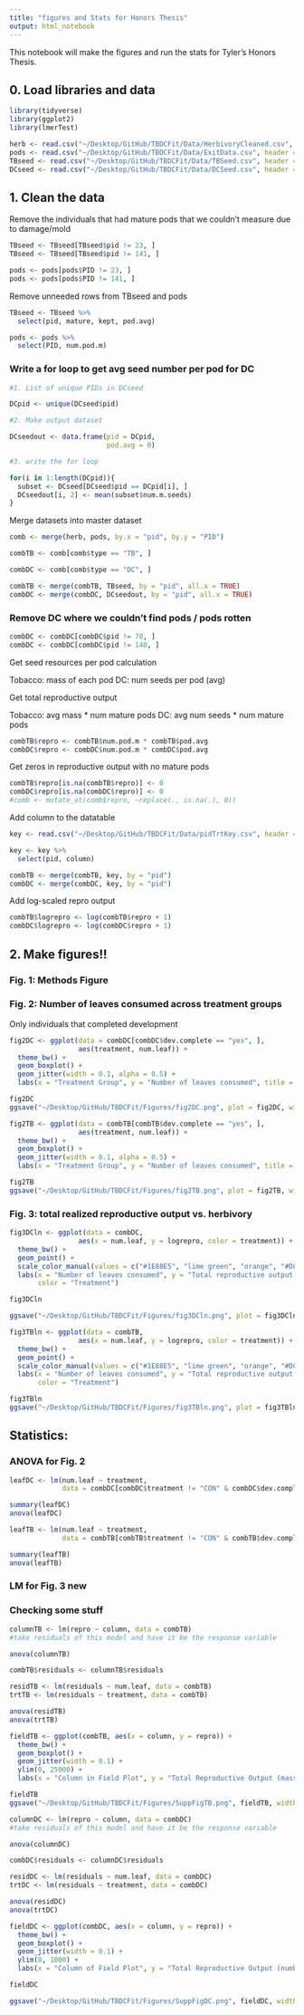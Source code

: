 ```yaml
---
title: "figures and Stats for Honors Thesis"
output: html_notebook
---
```


This notebook will make the figures and run the stats for Tyler's Honors Thesis. 

## 0. Load libraries and data

```r
library(tidyverse)
library(ggplot2)
library(lmerTest)
```

```r
herb <- read.csv("~/Desktop/GitHub/TBDCFit/Data/HerbivoryCleaned.csv", header = TRUE)
pods <- read.csv("~/Desktop/GitHub/TBDCFit/Data/ExitData.csv", header = TRUE)
TBseed <- read.csv("~/Desktop/GitHub/TBDCFit/Data/TBSeed.csv", header = TRUE)
DCseed <- read.csv("~/Desktop/GitHub/TBDCFit/Data/DCSeed.csv", header = TRUE)
```

## 1. Clean the data

Remove the individuals that had mature pods that we couldn't measure due to damage/mold

```r
TBseed <- TBseed[TBseed$pid != 23, ]
TBseed <- TBseed[TBseed$pid != 141, ]
```

```r
pods <- pods[pods$PID != 23, ]
pods <- pods[pods$PID != 141, ]
```

Remove unneeded rows from TBseed and pods

```r
TBseed <- TBseed %>%
  select(pid, mature, kept, pod.avg)
```

```r
pods <- pods %>%
  select(PID, num.pod.m)
```

### Write a for loop to get avg seed number per pod for DC

```r
#1. List of unique PIDs in DCseed

DCpid <- unique(DCseed$pid)

#2. Make output dataset

DCseedout <- data.frame(pid = DCpid, 
                        pod.avg = 0)

#3. write the for loop 

for(i in 1:length(DCpid)){
  subset <- DCseed[DCseed$pid == DCpid[i], ]
  DCseedout[i, 2] <- mean(subset$num.m.seeds)
}
```

Merge datasets into master dataset

```r
comb <- merge(herb, pods, by.x = "pid", by.y = "PID")

combTB <- comb[comb$type == "TB", ]

combDC <- comb[comb$type == "DC", ]

combTB <- merge(combTB, TBseed, by = "pid", all.x = TRUE)
combDC <- merge(combDC, DCseedout, by = "pid", all.x = TRUE)
```

### Remove DC where we couldn't find pods / pods rotten

```r
combDC <- combDC[combDC$pid != 78, ]
combDC <- combDC[combDC$pid != 140, ]
```



Get seed resources per pod calculation

Tobacco: mass of each pod
DC: num seeds per pod (avg)

Get total reproductive output

Tobacco: avg mass * num mature pods
DC: avg num seeds * num mature pods

```r
combTB$repro <- combTB$num.pod.m * combTB$pod.avg
combDC$repro <- combDC$num.pod.m * combDC$pod.avg
```

Get zeros in reproductive output with no mature pods

```r
combTB$repro[is.na(combTB$repro)] <- 0
combDC$repro[is.na(combDC$repro)] <- 0
#comb <- mutate_at(comb$repro, ~replace(., is.na(.), 0))
```

Add column to the datatable

```r
key <- read.csv("~/Desktop/GitHub/TBDCFit/Data/pidTrtKey.csv", header = TRUE)

key <- key %>%
  select(pid, column)

combTB <- merge(combTB, key, by = "pid")
combDC <- merge(combDC, key, by = "pid")
```

Add log-scaled repro output

```r
combTB$logrepro <- log(combTB$repro + 1)
combDC$logrepro <- log(combDC$repro + 1)
```



## 2. Make figures!!

### Fig. 1: Methods Figure

### Fig. 2: Number of leaves consumed across treatment groups

Only individuals that completed development

```r
fig2DC <- ggplot(data = combDC[combDC$dev.complete == "yes", ], 
                 aes(treatment, num.leaf)) + 
  theme_bw() + 
  geom_boxplot() + 
  geom_jitter(width = 0.1, alpha = 0.5) + 
  labs(x = "Treatment Group", y = "Number of leaves consumed", title = "A) Devil's Claw")

fig2DC
ggsave("~/Desktop/GitHub/TBDCFit/Figures/fig2DC.png", plot = fig2DC, width = 8, height = 5)
```


```r
fig2TB <- ggplot(data = combTB[combTB$dev.complete == "yes", ], 
                 aes(treatment, num.leaf)) + 
  theme_bw() + 
  geom_boxplot() + 
  geom_jitter(width = 0.1, alpha = 0.5) + 
  labs(x = "Treatment Group", y = "Number of leaves consumed", title = "B) Tobacco")

fig2TB
ggsave("~/Desktop/GitHub/TBDCFit/Figures/fig2TB.png", plot = fig2TB, width = 8, height = 5)
```

### Fig. 3: total realized reproductive output vs. herbivory

```r
fig3DCln <- ggplot(data = combDC, 
                 aes(x = num.leaf, y = logrepro, color = treatment)) + 
  theme_bw() + 
  geom_point() + 
  scale_color_manual(values = c("#1E88E5", "lime green", "orange", "#D81B60")) + 
  labs(x = "Number of leaves consumed", y = "Total reproductive output (ln(number of seeds))", title = "A) Devil's claw", 
       color = "Treatment")

fig3DCln

ggsave("~/Desktop/GitHub/TBDCFit/Figures/fig3DCln.png", plot = fig3DCln, width = 8, height = 5)
```


```r
fig3TBln <- ggplot(data = combTB, 
                 aes(x = num.leaf, y = logrepro, color = treatment)) + 
  theme_bw() + 
  geom_point() + 
  scale_color_manual(values = c("#1E88E5", "lime green", "orange", "#D81B60")) + 
  labs(x = "Number of leaves consumed", y = "Total reproductive output (ln(mg of seeds))", title = "B) Tobacco", 
       color = "Treatment")

fig3TBln
ggsave("~/Desktop/GitHub/TBDCFit/Figures/fig3TBln.png", plot = fig3TBln, width = 8, height = 5)
```



## Statistics: 

### ANOVA for Fig. 2

```r
leafDC <- lm(num.leaf ~ treatment, 
             data = combDC[combDC$treatment != "CON" & combDC$dev.complete == "yes", ])

summary(leafDC)
anova(leafDC)
```


```r
leafTB <- lm(num.leaf ~ treatment, 
             data = combTB[combTB$treatment != "CON" & combTB$dev.complete == "yes", ])

summary(leafTB)
anova(leafTB)
```

### LM for Fig. 3 new

### Checking some stuff

```r
columnTB <- lm(repro ~ column, data = combTB)
#take residuals of this model and have it be the response variable 

anova(columnTB)

combTB$residuals <- columnTB$residuals

residTB <- lm(residuals ~ num.leaf, data = combTB)
trtTB <- lm(residuals ~ treatment, data = combTB)

anova(residTB)
anova(trtTB)

```

```r
fieldTB <- ggplot(combTB, aes(x = column, y = repro)) + 
  theme_bw() + 
  geom_boxplot() + 
  geom_jitter(width = 0.1) + 
  ylim(0, 25000) + 
  labs(x = "Column in Field Plot", y = "Total Reproductive Output (mass of seedpods (mg))", title = "B) Tobacco")

fieldTB
ggsave("~/Desktop/GitHub/TBDCFit/Figures/SuppFigTB.png", fieldTB, width = 8, height = 5)
```


```r
columnDC <- lm(repro ~ column, data = combDC)
#take residuals of this model and have it be the response variable 

anova(columnDC)

combDC$residuals <- columnDC$residuals

residDC <- lm(residuals ~ num.leaf, data = combDC)
trtDC <- lm(residuals ~ treatment, data = combDC)

anova(residDC)
anova(trtDC)

```


```r
fieldDC <- ggplot(combDC, aes(x = column, y = repro)) + 
  theme_bw() + 
  geom_boxplot() + 
  geom_jitter(width = 0.1) + 
  ylim(0, 1000) + 
  labs(x = "Column of Field Plot", y = "Total Reproductive Output (number of seeds)", title = "A) Devil's Claw")

fieldDC

ggsave("~/Desktop/GitHub/TBDCFit/Figures/SuppFigDC.png", fieldDC, width = 8, height = 5)
```

